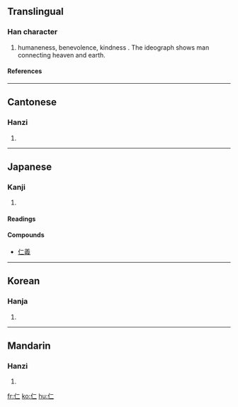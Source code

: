 {{see|忈}}

==Translingual==
===Han character===
{{Han char|rn=9|rad=人|as=02|sn=4|four=2121<sub>0</sub>|canj=人一一 (OMM)}}
# humaneness, benevolence, kindness . The ideograph shows man connecting heaven and earth.
====References====
{{Han ref|kx=0091.070|dkj=00349|dj=0193.010|hdz=10107.010|uh=4EC1|ud=20161|bh=A4AF|bd=42159}}
----

==Cantonese==
===Hanzi===
{{yue-hanzi|jyut=|y=yan4}}
# {{defn|Cantonese}}
----
==Japanese==
===Kanji===
{{ja-kanji|grade=6|rs=人02}}
# {{defn|Japanese}}
====Readings====
{{ja-readings|on=[[じん]] (jin), [[にん]] (nin), [[に]] (ni)|kun=[[ひと]] (hito), [[いつくしむ]] (itsukushimu)}}
====Compounds====
{{top4}}
*[[仁義]]
{{mid4}}
{{mid4}}
{{mid4}}
{{bottom}}
----

==Korean==
===Hanja===
{{ko-hanja|hangeul=인|rv=in|mr=in}}
# {{defn|Korean}}
----
==Mandarin==
===Hanzi===
{{cmn-hanzi|pin=[[jìn]] ([[jin4]]), [[rén]] ([[ren2]])|wg=chin<sup>4</sup>, jen<sup>2</sup>}}
# {{defn|Mandarin}}

[[fr:仁]]
[[ko:仁]]
[[hu:仁]]